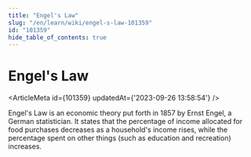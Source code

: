```yaml
---
title: "Engel's Law"
slug: "/en/learn/wiki/engel-s-law-101359"
id: "101359"
hide_table_of_contents: true
---
```



# Engel's Law

<ArticleMeta id={101359} updatedAt={'2023-09-26 13:58:54'} />
<div className='border-solid border-b border-t-0 my-4 border-[var(--ifm-color-gray-300)]' />

Engel's Law is an economic theory put forth in 1857 by Ernst Engel, a German statistician. It states that the percentage of income allocated for food purchases decreases as a household's income rises, while the percentage spent on other things (such as education and recreation) increases.
